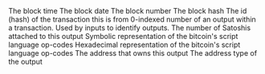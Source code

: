 <ParamField path="block_time">
The block time
</ParamField>
<ParamField path="block_date">
The block date
</ParamField>
<ParamField path="block_height">
The block number
</ParamField>
<ParamField path="block_hash">
The block hash
</ParamField>
<ParamField path="tx_id">
The id (hash) of the transaction this is from
</ParamField>
<ParamField path="index">
0-indexed number of an output within a transaction. Used by inputs to identify outputs.
</ParamField>
<ParamField path="value">
The number of Satoshis attached to this output
</ParamField>
<ParamField path="script_asm">
Symbolic representation of the bitcoin&#x27;s script language op-codes
</ParamField>
<ParamField path="script_hex">
Hexadecimal representation of the bitcoin&#x27;s script language op-codes
</ParamField>
<ParamField path="address">
The address that owns this output
</ParamField>
<ParamField path="type">
The address type of the output
</ParamField>
